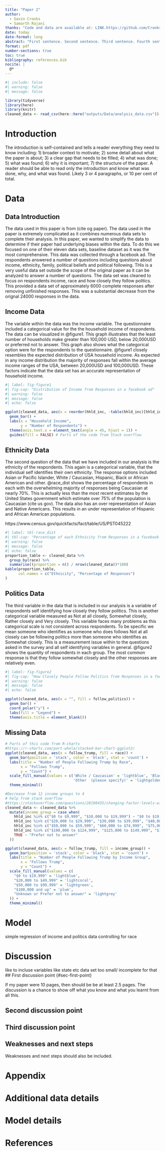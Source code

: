 ```yaml
---
title: "Paper 2"
author: 
  - Gavin Crooks
  - Samarth Rajani
thanks: "Code and data are available at: LINK.https://github.com/Crooksyyy/The-Effects-of-Social-Media"
date: today
date-format: long
abstract: "First sentence. Second sentence. Third sentence. Fourth sentence."
format: pdf
number-sections: true
toc: true
bibliography: references.bib 
nocite: |
  @*
---
```


```r
#| include: false
#| warning: false
#| message: false

library(tidyverse)
library(here)
library(knitr)
cleaned_data <- read_csv(here::here("outputs/Data/analysis_data.csv"))

```


# Introduction

The introduction is self-contained and tells a reader everything they need to know including: 1) broader context to motivate; 2) some detail about what the paper is about; 3) a clear gap that needs to be filled; 4) what was done; 5) what was found; 6) why it is important; 7) the structure of the paper. A reader should be able to read only the introduction and know what was done, why, and what was found. Likely 3 or 4 paragraphs, or 10 per cent of total.


# Data {#sec-data}
## Data Introduction {#sec-dataintro}
The data used in this paper is from (cite og paper). The data used in the paper is extremely complicated as it combines numerous data sets to complete their analysis. In this paper, we wanted to simplify the data to determine if their paper had underlying biases within the data. To do this we focused on one of their eleven data sets, baseline dataset as it was the most comprehensive. This data was collected through a facebook ad. The respondents answered a number of questions including questions about income, ethnicity, family, political beliefs and political following. THis is a very useful data set outside the scope of the original paper as it can be analyzed to answer a number of questions. The data set was cleaned to focus on respondents income, race and how closely they follow politics. This provided a data set of approximately 6000 complete responses after removing unfinished responses. This was a substantial decrease from the orignal 24000 responses in the data. 

## Income Data {#sec-income_data}
The variable within the data was the income variable. The questionnaire included a categorical value for the the household income of respondents. The data can be visualized in @figure1. This graph illustrates that the least number of households make greater than 100,000 USD, below 20,000USD or preferred not to answer. This graph also shows what the categorical option were for the respondents to the questionnaire. @figure1 closely resembles the expected distribution of USA household income. As expected in any income distribution the majority of responses fall within the average income ranges of the USA, between 20,000USD and 100,000USD. These factors indicate that the data set has an accurate representation of household income. 
```r
#| label: fig-figure1
#| fig-cap: "Distribution of Income from Responses in a facebook ad"
#| warning: false
#| message: false
#| echo: false

ggplot(cleaned_data, aes(x = reorder(hhld_inc, -table(hhld_inc)[hhld_inc]), fill = hhld_inc)) +
  geom_bar() +
  labs(x = "Household Income",
       y = "Number of Respondents") +
  theme(axis.text.x = element_text(angle = 45, hjust = 1)) +
  guides(fill = FALSE) # Parts of the code from Stack overflow 

```
## Ethnicity Data {#sec-race_data}
The second question of the data that we have included in our analysis is the ethnicity of the respondents. This again is a categorical variable, that the individual self identifies their own ethnicity. The response options included Asian or Pacific Islander, White / Caucasian, Hispanic, Black or African American and other. @race_dist shows the percentage of respondents in each  with the overwhelming majority of responses being Caucasian at nearly 70%. This is actually less than the most recent estimates by the United States government which estimate over 75% of the population is Caucasian (cite us gov). The data also has an over representation of Asian and Native Americans. This results in an under representation of Hispanic and African American populations. 


https://www.census.gov/quickfacts/fact/table/US/PST045222


```r
#| label: tbl-race_dist
#| tbl-cap: "Percentage of each Ethnicity from Responses in a facebook ad"
#| warning: false
#| message: false
#| echo: false
proportion_table <- cleaned_data %>%
  group_by(race) %>%
  summarise((proportion = n() / nrow(cleaned_data))*100) 
kable(proportion_table,
      col.names = c("Ethnicity", "Percentage of Responses")
)
```

## Politics Data {#sec-pol_data}

The third variable in the data that is included in our analysis is a variable of respondents self identifying how closely they follow politics. This is another categorical variable measured as Not at all closely, Somewhat closely, Rather closely and  Very closely. This variable faces many problems as this categorical scale is not consistent across respondents. To be specific we mean someone who identifies as someone who does follows Not at all closely can be following politics more than someone who identifies as Somewhat closely. This is a measurement issue within to the questions asked in the survey and all self identifying variables in general. @figure2 shows the quantity of respondents in each group. The most common response is that they follow somewhat closely and the other responses are relatively even. 
```r
#| label: fig-figure2
#| fig-cap: "How Closely People Follow Politics from Responses in a facebook ad"
#| warning: false
#| message: false
#| echo: false

ggplot(cleaned_data, aes(x = "", fill = follow_politics)) +
  geom_bar() +
  coord_polar("y") +
  labs(fill = "Legend") +
  theme(axis.title = element_blank())


```
## Missing Data {#sec-Missing_data}


```r
# Parts of this code from R-charts
#https://r-charts.com/part-whole/stacked-bar-chart-ggplot2/
ggplot(cleaned_data, aes(x = follow_trump, fill = race)) +
  geom_bar(position = 'stack', color = 'black', stat = 'count') +
  labs(title = "Number of People Following Trump by Race",
       x = "Follows Trump",
       y = "Count") +
  scale_fill_manual(values = c('White / Caucasian' = 'lightblue', 'Black or African American' = 'lightcoral', 'Asian or Pacific Islander' = 'lightgreen', 'Hispanic' = 'plum',
                               'Other  (please specify)' = 'lightgoldenrodyellow')) +
  theme_minimal()

```
```r
#Decrease from 12 income groups to 4 
# help from stack overflow 
#https://stackoverflow.com/questions/28190435/changing-factor-levels-with-dplyr-mutate
cleaned_data <- cleaned_data %>%
  mutate(income_group = case_when(
    hhld_inc %in% c("$0 to $9,999", "$10,000 to $19,999") ~ "$0 to $19,999",
    hhld_inc %in% c("$20,000 to $29,999", "$30,000 to $39,999", "$40,000 to $49,999") ~ "$20,000 to $49,999",
    hhld_inc %in% c("$50,000 to $59,999", "$60,000 to $74,999", "$75,000 to $99,999") ~ "$50,000 to $99,999",
    hhld_inc %in% c("$100,000 to $124,999", "$125,000 to $149,999", "$150,000 and up") ~ "$100,000 and up",
    TRUE ~ "Prefer not to answer"
  ))

ggplot(cleaned_data, aes(x = follow_trump, fill = income_group)) +
  geom_bar(position = 'stack', color = 'black', stat = 'count') +
  labs(title = "Number of People Following Trump by Income Group",
       x = "Follows Trump",
       y = "Count") +
  scale_fill_manual(values = c(
    "$0 to $19,999" = 'lightblue',
    "$20,000 to $49,999" = 'lightcoral',
    "$50,000 to $99,999" = 'lightgreen',
    "$100,000 and up" = 'plum',
    "Unknown or Prefer not to answer" = 'lightgrey'
  )) +
  theme_minimal()

```
# Model

simple regression of income and politics data controlling for race 

# Discussion
like to incluse variables like state etc data set too small/ incomplete for that
## First discussion point {#sec-first-point}

If my paper were 10 pages, then should be be at least 2.5 pages. The discussion is a chance to show off what you know and what you learnt from all this. 

## Second discussion point

## Third discussion point

## Weaknesses and next steps

Weaknesses and next steps should also be included.

\newpage

\appendix

# Appendix {-}


# Additional data details

# Model details {#sec-model-details}



\newpage


# References


